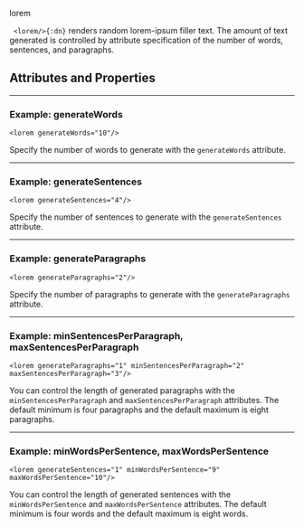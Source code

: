 


<tage>lorem</tage>


` <lorem/>{:dn}` renders random lorem-ipsum filler text.  The amount of text generated is controlled by attribute specification of the number of words, sentences, and paragraphs.


## Attributes and Properties 
 <AttrDisplay name='lorem'/> 
 <PropDisplay name='lorem'/>


---

### Example: generateWords


```doenet-editor-horiz
<lorem generateWords="10"/>
```



Specify the number of words to generate with the `generateWords` attribute.



---

### Example: generateSentences


```doenet-editor-horiz
<lorem generateSentences="4"/>
```



Specify the number of sentences to generate with the `generateSentences` attribute.



---

### Example: generateParagraphs


```doenet-editor-horiz
<lorem generateParagraphs="2"/>
```



Specify the number of paragraphs to generate with the `generateParagraphs` attribute.



---

### Example: minSentencesPerParagraph, maxSentencesPerParagraph


```doenet-editor-horiz
<lorem generateParagraphs="1" minSentencesPerParagraph="2" maxSentencesPerParagraph="3"/>
```



You can control the length of generated paragraphs with the `minSentencesPerParagraph` and `maxSentencesPerParagraph` attributes. The default minimum is four paragraphs and the default maximum is eight paragraphs.



---

### Example: minWordsPerSentence, maxWordsPerSentence


```doenet-editor-horiz
<lorem generateSentences="1" minWordsPerSentence="9" maxWordsPerSentence="10"/>
```



You can control the length of generated sentences with the `minWordsPerSentence` and `maxWordsPerSentence` attributes. The default minimum is four words and the default maximum is eight words.


